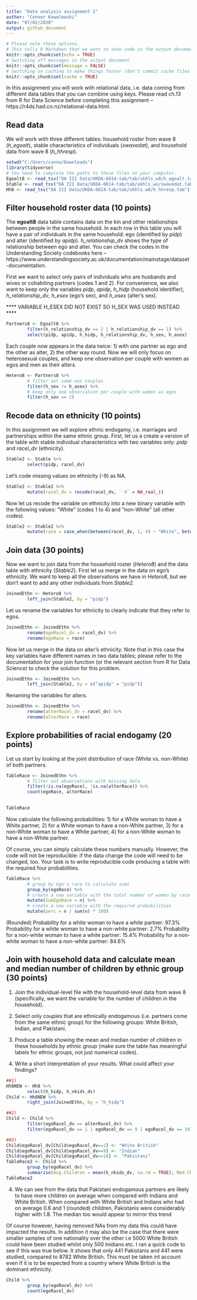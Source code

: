```yaml
---
title: "Data analysis assignment 2"
author: "Connor Kowalewski"
date: "07/02/2020"
output: github_document
---
```


```r
# Please note these options.
# This tells R Markdown that we want to show code in the output document.
knitr::opts_chunk$set(echo = TRUE)
# Switching off messages in the output document. 
knitr::opts_chunk$set(message = FALSE)
# Switching on caching to make things faster (don't commit cache files on Github).
knitr::opts_chunk$set(cache = TRUE)
```

In this assignment you will work with relational data, i.e. data coming from different data tables that you can combine using keys. Please read ch.13 from R for Data Science before completing this assignment -- https://r4ds.had.co.nz/relational-data.html.

## Read data

We will work with three different tables: household roster from wave 8 (*h_egoalt*), stable characteristics of individuals (*xwavedat*), and household data from wave 8 (*h_hhresp*).

```r
setwd("C:/Users/conno/Downloads")
library(tidyverse)
# You need to complete the paths to these files on your computer.
Egoalt8 <- read_tsv("DA III Data/UKDA-6614-tab/tab/ukhls_w8/h_egoalt.tab")
Stable <- read_tsv("DA III Data/UKDA-6614-tab/tab/ukhls_wx/xwavedat.tab")
Hh8 <- read_tsv("DA III Data/UKDA-6614-tab/tab/ukhls_w8/h_hhresp.tab")
```

## Filter household roster data (10 points)

The **egoalt8** data table contains data on the kin and other relationships between people in the same household. In each row in this table you will have a pair of individuals in the same household: ego (identified by *pidp*) and alter (identified by *apidp*). *h_relationship_dv* shows the type of relationship between ego and alter. You can check the codes in the Understanding Society codebooks here -- https://www.understandingsociety.ac.uk/documentation/mainstage/dataset-documentation.

First we want to select only pairs of individuals who are husbands and wives or cohabiting partners (codes 1 and 2). For convenience, we also want to keep only the variables *pidp*, *apidp*, *h_hidp* (household identifier), *h_relationship_dv*, *h_esex* (ego's sex), and *h_asex* (alter's sex).

**** VARIABLE H_ESEX DID NOT EXIST SO H_SEX WAS USED INSTEAD ****

```r
Partners8 <- Egoalt8 %>%
        filter(h_relationship_dv == 2 | h_relationship_dv == 1) %>%
        select(pidp, apidp, h_hidp, h_relationship_dv, h_sex, h_asex)
```

Each couple now appears in the data twice: 1) with one partner as ego and the other as alter, 2) the other way round. Now we will only focus on heterosexual couples, and keep one observation per couple with women as egos and men as their alters.

```r
Hetero8 <- Partners8 %>%
        # filter out same-sex couples
        filter(h_sex != h_asex) %>%
        # keep only one observation per couple with women as egos
        filter(h_sex == 2)
```

## Recode data on ethnicity (10 points)

In this assignment we will explore ethnic endogamy, i.e. marriages and partnerships within the same ethnic group. First, let us a create a version of the table with stable individual characteristics with two variables only: *pidp* and *racel_dv* (ethnicity).

```r
Stable2 <- Stable %>%
        select(pidp, racel_dv)
```

Let's code missing values on ethnicity (-9) as NA.

```r
Stable2 <- Stable2 %>%
        mutate(racel_dv = recode(racel_dv, `-9` = NA_real_))
```

Now let us recode the variable on ethnicity into a new binary variable with the following values: "White" (codes 1 to 4) and "non-White" (all other codes).

```r
Stable2 <- Stable2 %>%
        mutate(race = case_when(between(racel_dv, 1, 4) ~ "White", between(racel_dv, 5, 97) ~ "Non-White"))
```

## Join data (30 points)

Now we want to join data from the household roster (*Hetero8*) and the data table with ethnicity (*Stable2*). First let us merge in the data on ego's ethnicity. We want to keep all the observations we have in *Hetero8*, but we don't want to add any other individuals from *Stable2*.

```r
JoinedEthn <- Hetero8 %>%
        left_join(Stable2, by = "pidp")
```

Let us rename the variables for ethnicity to clearly indicate that they refer to egos.

```r
JoinedEthn <- JoinedEthn %>%
        rename(egoRacel_dv = racel_dv) %>%
        rename(egoRace = race)
```

Now let us merge in the data on alter's ethnicity. Note that in this case the key variables have different names in two data tables; please refer to the documentation for your join function (or the relevant section from R for Data Science) to check the solution for this problem.

```r
JoinedEthn <- JoinedEthn %>%
        left_join(Stable2, by = c("apidp" = "pidp"))
```

Renaming the variables for alters.

```r
JoinedEthn <- JoinedEthn %>%
        rename(alterRacel_dv = racel_dv) %>%
        rename(alterRace = race)
```

## Explore probabilities of racial endogamy (20 points)

Let us start by looking at the joint distribution of race (White vs. non-White) of both partners.

```r
TableRace <- JoinedEthn %>%
        # filter out observations with missing data
        filter(!is.na(egoRace), !is.na(alterRace)) %>%
        count(egoRace, alterRace)

     
TableRace
```

Now calculate the following probabilities: 1) for a White woman to have a White partner, 2) for a White woman to have a non-White partner, 3) for a non-White woman to have a White partner, 4) for a non-White woman to have a non-White partner.

Of course, you can simply calculate these numbers manually. However, the code will not be reproducible: if the data change the code will need to be changed, too. Your task is to write reproducible code producing a table with the required four probabilities.


```r
TableRace %>%
        # group by ego's race to calculate sums
        group_by(egoRace) %>%
        # create a new variable with the total number of women by race
        mutate(SumEgoRace = n) %>%
        # create a new variable with the required probabilities 
        mutate(perc = n / sum(n) * 100)
```
(Rounded)
Probability for a white woman to have a white partner: 97.3%
Probability for a white woman to have a non-white partner: 2.7%
Probability for a non-white woman to have a white partner: 15.4%
Probability for a non-white woman to have a non-white partner: 84.6%

## Join with household data and calculate mean and median number of children by ethnic group (30 points)

1) Join the individual-level file with the household-level data from wave 8 (specifically, we want the variable for the number of children in the household).

2) Select only couples that are ethnically endogamous (i.e. partners come from the same ethnic group) for the following groups: White British, Indian, and Pakistani.

3) Produce a table showing the mean and median number of children in these households by ethnic group (make sure the table has meaningful labels for ethnic groups, not just numerical codes).
4) Write a short interpretation of your results. What could affect your findings?

```r
##1)
Hh8NEW <- Hh8 %>%
        select(h_hidp, h_nkids_dv)
Child <- Hh8NEW %>%
        right_join(JoinedEthn, by = "h_hidp")

##2)
Child <- Child %>% 
        filter(egoRacel_dv == alterRacel_dv) %>%
        filter(egoRacel_dv == 1 | egoRacel_dv == 9 | egoRacel_dv == 10)

##3)
Child$egoRacel_dv[Child$egoRacel_dv==1] <- "White British"
Child$egoRacel_dv[Child$egoRacel_dv==9] <- "Indian"
Child$egoRacel_dv[Child$egoRacel_dv==10] <- "Pakistani"
TableRace2 <- Child %>%
        group_by(egoRacel_dv) %>%
        summarise(Avg.Children = mean(h_nkids_dv, na.rm = TRUE), Med.Children = median(h_nkids_dv, na.rm = TRUE))
TableRace2

```

4) We can see from the data that Pakistani endogamous partners are likely to have more children on average when compared with Indians and White British. When compared with White British and Indians who had on average 0.6 and 1 (rounded) children, Pakistanis were considerably higher with 1.8. The median too would appear to mirror this trend

Of course however, having removed NAs from my data this could have impacted the results. In addition it may also be the case that there were smaller samples of one nationality over the other i.e 5000 White British could have been studied whilst only 500 Inidians etc. I ran a quick code to see if this was true below. It shows that only 441 Pakistanis and 441 were studied, compared to 8782 White British. This must be taken int account even if it is to be expected from a country where White British is the dominant ethnicity. 
```r
Child %>%
        group_by(egoRacel_dv) %>%
        count(egoRacel_dv)
```
